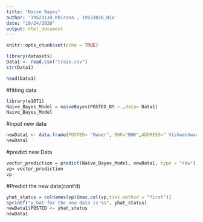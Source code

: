 ---
title: "Naive Bayes"
author: '19523134_Khirana , 19523016_Rio'
date: "10/24/2020"
output: html_document
---

```{r setup, include=FALSE}
knitr::opts_chunk$set(echo = TRUE)
```

```{r}
library(datasets)
Data1 <- read.csv("train.csv")
str(Data1)
```
```{r}
head(Data1)
```


#fitting data
```{r}
library(e1071)
Naive_Bayes_Model = naiveBayes(POSTED_BY ~.,data= Data1)
Naive_Bayes_Model
```
#input new data   
```{r}
newData1 <- data.frame(POSTED= "Owner", BHK="BHK",ADDRESS="	Vishweshwara Nagar,Mysore")
newData1
```
#predict new Data
```{r}
vector_prediction = predict(Naive_Bayes_Model, newData1, type = "raw")
vp= vector_prediction
vp
```
#Predict the new data(cont'd)
```{r}
yhat_status = colnames(vp)[max.col(vp,ties.method = "first")]
sprintf("y_hat for the new data is'%s", yhat_status)
newData1$POSTED <- yhat_status
newData1
```

